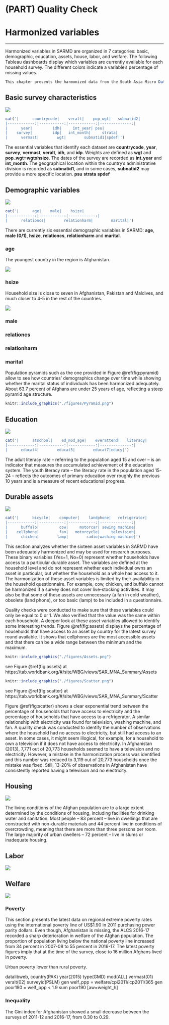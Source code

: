 # (PART) Quality Check {-}

# Harmonized variables {#qcheck}
***

Harmonized variables in SARMD are organized in 7 categories: basic, demographic, education, assets, house, labor, and welfare. The following Tableau dashboards display which variables are currently available for each household survey. The different colors indicate a variable's percentage of missing values.

```{r,eval=FALSE,echo=FALSE}
This chapter presents the harmonized data from the South Asia Micro Database (SARMD) with a series of quality checks to verify that each harmonized variable has been constructed properly. Two kinds of quality checks of the harmonized data have been conducted. A static quality check evaluates whether the harmonized variables are present and whether there is a high percentage of missing values. It also delves deeper into variables that may be interrelated with other variables. For example, a high percentage of households that have access to a television, but do not have access to electricity may raise questions on how these variables were constructed. A dynamic quality check evaluates the inconsistencies in measurement of harmonized data over time. It provides a better overview on whether categorical variables have changed over time and provides poverty and inequality measures. 
```

## Basic survey characteristics

[![](figures/harm_1.png)](https://tab.worldbank.org/#/site/WBG/views/SAR_MNA_Summary/Missing "The user may interact with this Tableau dashboard by clicking on the figure.")


```{r table0, echo=FALSE, results='asis'}
cat('|      countrycode|    veralt|    pop_wgt|   subnatid2|
|------------:|-----------:|------------:|--------------:|
|      year|         idh|     int_year| psu|
|    survey|         idp|   int_month|     strata|
|      vermast|        wgt|        subnatid1|spdef|')
```


The essential variables that identify each dataset are **countrycode**, **year**, **survey**, **vermast**, **veralt**, **idh**, and **idp**. Weights are defined as **wgt** and **pop_wgt=wgtxhsize**. The dates of the survey are recorded as **int_year** and **int_month**. The geographical location within the country’s administrative division is recorded as **subnatid1**, and in some cases, **subnatid2** may provide a more specific location. 
**psu**
**strata**
**spdef** 

## Demographic variables

[![](figures/harm_2.png)](https://tab.worldbank.org/#/site/WBG/views/SAR_MNA_Summary/Missing "The user may interact with this Tableau dashboard by clicking on the figure.")

```{r table1, echo=FALSE, results='asis', eval=FALSE}
cat('|      age|    male|    hsize|
|------------:|-----------:|------------:|
|      relationcs|        relationharm|        marital|')
```

There are currently six essential demographic variables in SARMD: **age**, **male (0/1)**, **hsize**, **relationcs**, **relationharm** and **marital**. 

### age

The youngest country in the region is Afghanistan. 

[![](figures/dem_age.png)](https://tab.worldbank.org/#/site/WBG/views/SAR_MNA_Summary/LineChart "The user may interact with this Tableau dashboard by clicking on the figure.")

### hsize

Household size is close to seven in Afghanistan, Pakistan and Maldives, and much closer to 4-5 in the rest of the countries. 

[![](figures/dem_hsize.png)](https://tab.worldbank.org/#/site/WBG/views/SAR_MNA_Summary/LineChart "The user may interact with this Tableau dashboard by clicking on the figure.")

### male

### relationcs

### relationharm

### marital

Population pyramids such as the one provided in Figure \@ref(fig:pyramid) allow to see how countries’ demographics change over time while showing whether the marital status of individuals has been harmonized adequately. About 63.7 percent of Afghans are under 25 years of age, reflecting a steep pyramid age structure.  

```{r pyramid, echo=FALSE, fig.cap='[Population Pyramid for Afghanistan (2013)](https://tab.worldbank.org/#/site/WBG/views/SAR_MNA_Demographics/Pyramid)', fig.align='center'}
knitr::include_graphics("./figures/Pyramid.png")
```

## Education

[![](figures/harm_3.png)](https://tab.worldbank.org/#/site/WBG/views/SAR_MNA_Summary/Missing "The user may interact with this Tableau dashboard by clicking on the figure.")

```{r table2, echo=FALSE, results='asis'}
cat('|      atschool|    ed_mod_age|    everattend|   literacy|
|------------:|-----------:|------------:|--------------:|
|      educat4|        educat5|        educat7|educy|')
```

The adult literacy rate – referring to the population aged 15 and over – is an indicator that measures the accumulated achievement of the education system. The youth literacy rate – the literacy rate in the population aged 15-24 – reflects the outcomes of primary education over roughly the previous 10 years and is a measure of recent educational progress. 


## Durable assets

[![](figures/harm_4.png)](https://tab.worldbank.org/#/site/WBG/views/SAR_MNA_Summary/Missing "The user may interact with this Tableau dashboard by clicking on the figure.")

```{r table3, echo=FALSE, results='asis'}
cat('|      bicycle|    computer|    landphone|   refrigerator|
|------------:|-----------:|------------:|--------------:|
|      buffalo|         cow|     motorcar| sewing machine|
|    cellphone|         fan|   motorcycle|     television|
|      chicken|        lamp|        radio|washing machine|')
```

This section analyzes whether the sixteen asset variables in SARMD have been adequately harmonized and may be used for research purposes. These binary variables (Yes=1, No=0) represent whether households have access to a particular durable asset. The variables are defined at the household level and do not represent whether each individual owns an asset in particular, but whether the household as a whole has access to it. The harmonization of these asset variables is limited by their availability in the household questionnaire. For example, cow, chicken, and buffalo cannot be harmonized if a survey does not cover live-stocking activities. It may also be that some of these assets are unnecessary (a fan in cold weather), obsolete (land phone), or too basic (lamp) to be included in a questionnaire. 

Quality checks were conducted to make sure that these variables could only be equal to 0 or 1. We also verified that the value was the same within each household. A deeper look at these asset variables allowed to identify some interesting trends. Figure \@ref(fig:assets) displays the percentage of households that have access to an asset by country for the latest survey round available. It shows that cellphones are the most accessible assets and that there can be a wide range between the minimum and the maximum. 

```{r assets, fig.cap='Harmonized asset ownership in latest household survey round', out.width='80%', fig.asp=.75, fig.align='center'}
knitr::include_graphics("./figures/Assets.png")
```

see Figure \@ref(fig:assets) at https://tab.worldbank.org/#/site/WBG/views/SAR_MNA_Summary/Assets 


```{r scatter, fig.cap='Access to refrigerator and access to electricity across surveys', out.width='80%', fig.asp=.75, fig.align='center'}
knitr::include_graphics("./figures/Scatter.png")
```

see Figure \@ref(fig:scatter) at https://tab.worldbank.org/#/site/WBG/views/SAR_MNA_Summary/Scatter 


Figure \@ref(fig:scatter) shows a clear exponential trend between the percentage of households that have access to electricity and the percentage of households that have access to a refrigerator. A similar relationship with electricity was found for television, washing machine, and fan. A quality check was conducted to identify the number of observations where the household had no access to electricity, but still had access to an asset. In some cases, it might seem illogical, for example, for a household to own a television if it does not have access to electricity. In Afghanistan (2013), 7,771 out of 20,773 households seemed to have a television and no electricity. However, a mistake in the harmonization process was identified and this number was reduced to 3,119 out of 20,773 households once the mistake was fixed. Still, 13-20% of observations in Afghanistan have consistently reported having a television and no electricity. 

## Housing

[![](figures/harm_5.png)](https://tab.worldbank.org/#/site/WBG/views/SAR_MNA_Summary/Missing "The user may interact with this Tableau dashboard by clicking on the figure.")

The living conditions of the Afghan population are to a large extent determined by the conditions of housing, including facilities for drinking water and sanitation. Most people – 83 percent – live in dwellings that are constructed with non-durable materials and 44 percent live in conditions of overcrowding, meaning that there are more than three persons per room. The large majority of urban dwellers – 72 percent – live in slums or inadequate housing. 

## Labor

[![](figures/harm_6.png)](https://tab.worldbank.org/#/site/WBG/views/SAR_MNA_Summary/Missing "The user may interact with this Tableau dashboard by clicking on the figure.")

## Welfare

[![](figures/harm_7.png)](https://tab.worldbank.org/#/site/WBG/views/SAR_MNA_Summary/Missing "The user may interact with this Tableau dashboard by clicking on the figure.")

### Poverty

This section presents the latest data on regional extreme poverty rates using the international poverty line of US$1.90 in 2011 purchasing power parity dollars. Even though, Afghanistan is missing, the ALCS 2016-17 recorded a sharp deterioration in welfare of the Afghan population. The proportion of population living below the national poverty line increased from 34 percent in 2007-08 to 55 percent in 2016-17. The latest poverty figures imply that at the time of the survey, close to 16 million Afghans lived in poverty. 

Urban poverty lower than rural poverty. 


datalibweb, country(PAK) year(2015) type(GMD) mod(ALL) vermast(01) veralt(02) surveyid(PSLM)
gen welf_ppp = welfare/cpi2011/icp2011/365
gen poor190 = welf_ppp < 1.9
sum poor190 [aw=weight_h]



### Inequality
The Gini index for Afghanistan showed a small decrease between the surveys of 2011-12 and 2016-17, from 0.30 to 0.29. 
